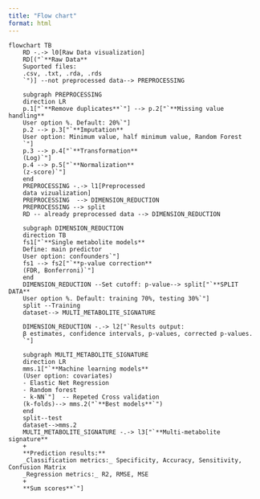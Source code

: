 ```yaml
---
title: "Flow chart"
format: html
---
```


```mermaid
flowchart TB
    RD -.-> l0[Raw Data visualization]
    RD[("`**Raw Data**
    Suported files:
    .csv, .txt, .rda, .rds 
    `")] --not preprocessed data--> PREPROCESSING

    subgraph PREPROCESSING
    direction LR
    p.1["`**Remove duplicates**`"] --> p.2["`**Missing value handling**
    User option %. Default: 20%`"]
    p.2 --> p.3["`**Imputation**
    User option: Minimum value, half minimum value, Random Forest
    `"]
    p.3 --> p.4["`**Transformation**
    (Log)`"] 
    p.4 --> p.5["`**Normalization**
    (z-score)`"] 
    end
    PREPROCESSING -.-> l1[Preprocessed 
    data vizualization]
    PREPROCESSING  --> DIMENSION_REDUCTION
    PREPROCESSING --> split
    RD -- already preprocessed data --> DIMENSION_REDUCTION

    subgraph DIMENSION_REDUCTION
    direction TB
    fs1["`**Single metabolite models**
    Define: main predictor
    User option: confounders`"]   
    fs1 --> fs2["`**p-value correction**
    (FDR, Bonferroni)`"]
    end
    DIMENSION_REDUCTION --Set cutoff: p-value--> split["`**SPLIT DATA**
    User option %. Default: training 70%, testing 30%`"]
    split --Training 
    dataset--> MULTI_METABOLITE_SIGNATURE

    DIMENSION_REDUCTION -.-> l2["`Results output:
    β estimates, confidence intervals, p-values, corrected p-values.
    `"]

    subgraph MULTI_METABOLITE_SIGNATURE
    direction LR
    mms.1["`**Machine learning models**
    (User option: covariates)
    - Elastic Net Regression
    - Random forest
    - k-NN`"]  -- Repeted Cross validation
    (k-folds)--> mms.2("`**Best models**`")
    end
    split--test 
    dataset-->mms.2
    MULTI_METABOLITE_SIGNATURE -.-> l3["`**Multi-metabolite signature**
    +
    **Prediction results:**
    _Classification metrics:_ Specificity, Accuracy, Sensitivity, Confusion Matrix 
    _Regression metrics:_ R2, RMSE, MSE
    +
    **Sum scores**`"]
```
